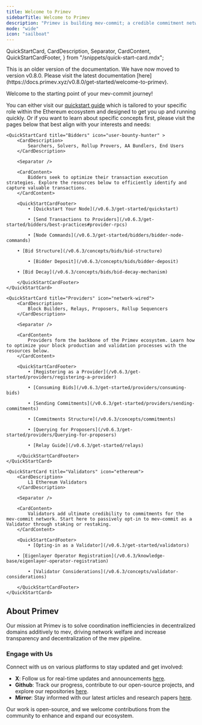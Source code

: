 ```yaml
---
title: Welcome to Primev
sidebarTitle: Welcome to Primev
description: "Primev is building mev-commit; a credible commitment network used for preconfirmations & more"
mode: "wide"
icon: "sailboat"
---
```


  QuickStartCard,
  CardDescription,
  Separator,
  CardContent,
  QuickStartCardFooter,
} from "/snippets/quick-start-card.mdx";


<Warning>
  This is an older version of the documentation. We have now moved to version v0.8.0. Please visit the latest documentation [here](https://docs.primev.xyz/v0.8.0/get-started/welcome-to-primev).
</Warning>

Welcome to the starting point of your mev-commit journey!  
  
You can either visit our [quickstart guide](/v0.6.3/get-started/quickstart) which is tailored to your specific role within the Ethereum ecosystem and designed to get you up and running quickly.
Or if you want to learn about specific concepts first, please visit the pages below that best align with your interests and needs:

<CardGroup cols={3}>

    <QuickStartCard title="Bidders" icon="user-bounty-hunter" >
        <CardDescription>
            Searchers, Solvers, Rollup Provers, AA Bundlers, End Users
        </CardDescription>

        <Separator />

        <CardContent>
            Bidders seek to optimize their transaction execution strategies. Explore the resources below to efficiently identify and capture valuable transactions.
        </CardContent>

        <QuickStartCardFooter>
            • [Quickstart Your Node](/v0.6.3/get-started/quickstart)

            • [Send Transactions to Providers](/v0.6.3/get-started/bidders/best-practices#provider-rpcs)
             
            • [Node Commands](/v0.6.3/get-started/bidders/bidder-node-commands)
			
	    • [Bid Structure](/v0.6.3/concepts/bids/bid-structure)

            • [Bidder Deposit](/v0.6.3/concepts/bids/bidder-deposit)
			
	    • [Bid Decay](/v0.6.3/concepts/bids/bid-decay-mechanism)

        </QuickStartCardFooter>
    </QuickStartCard>

    <QuickStartCard title="Providers" icon="network-wired">
        <CardDescription>
            Block Builders, Relays, Proposers, Rollup Sequencers
        </CardDescription>

        <Separator />

        <CardContent>
            Providers form the backbone of the Primev ecosystem. Learn how to optimize your block production and validation processes with the resources below.
        </CardContent>

        <QuickStartCardFooter>
            • [Registering as a Provider](/v0.6.3/get-started/providers/registering-a-provider)

            • [Consuming Bids](/v0.6.3/get-started/providers/consuming-bids)

            • [Sending Commitments](/v0.6.3/get-started/providers/sending-commitments)

            • [Commitments Structure](/v0.6.3/concepts/commitments)

            • [Querying for Proposers](/v0.6.3/get-started/providers/Querying-for-proposers)
			
			• [Relay Guide](/v0.6.3/get-started/relays)
			
        </QuickStartCardFooter>
    </QuickStartCard>

    <QuickStartCard title="Validators" icon="ethereum">
        <CardDescription>
            L1 Ethereum Validators
        </CardDescription>

        <Separator />

        <CardContent>
            Validators add ultimate credibility to commitments for the mev-commit network. Start here to passively opt-in to mev-commit as a Validator through staking or restaking.
        </CardContent>

        <QuickStartCardFooter>
            • [Opting-in as a Validator](/v0.6.3/get-started/validators)

	    • [Eigenlayer Operator Registration](/v0.6.3/knowledge-base/eigenlayer-operator-registration)

            • [Validator Considerations](/v0.6.3/concepts/validator-considerations)

        </QuickStartCardFooter>
    </QuickStartCard>

</CardGroup>

## About Primev

Our mission at Primev is to solve coordination inefficiencies in decentralized domains additively to mev, driving network welfare and increase transparency and decentralization of the mev pipeline.

### Engage with Us

Connect with us on various platforms to stay updated and get involved:

- **X**: Follow us for real-time updates and announcements [here](https://x.com/primev_xyz).
- **Github**: Track our progress, contribute to our open-source projects, and explore our repositories [here](https://github.com/primev).
- **Mirror**: Stay informed with our latest articles and research papers [here](https://mirror.xyz/preconf.eth).

Our work is open-source, and we welcome contributions from the community to enhance and expand our ecosystem.
